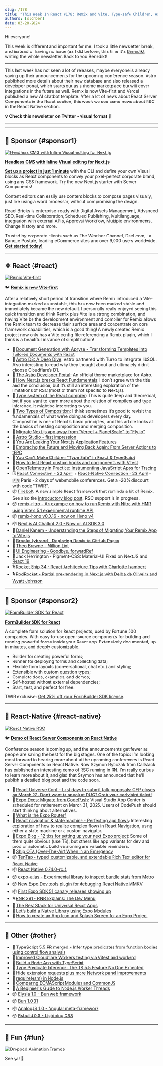 ```yaml
---
slug: /178
title: "This Week In React #178: Remix and Vite, Type-safe Children, Astro DB, React Compiler, Firebolt, Vitest, Composition, Remix Nitro, RSC in React Native, TenTap, Expo Atlas, TypeScript, Elysia..."
authors: [slorber]
date: 03-20-2024
---
```


Hi everyone!

This week is different and important for me. I took a little newsletter break, and instead of having no issue (as I did before), this time it's [Benedikt](https://twitter.com/bndkt) writing the whole newsletter. Back to you Benedikt!

---

This last week has not seen a lot of releases, maybe everyone is already saving up their announcements for the upcoming conference season. Astro published more details about their new database and also released a developer portal, which starts out as a theme marketplace but will cover integrations in the future as well. Remix is now Vite-first and Vercel published a new AI chatbot template. After a lot of news about React Server Components in the React section, this week we see some news about RSC in the React Native section.

<!-- truncate -->

**💡 [Check this newsletter on Twitter](https://slo.im/thread) - visual format 🎨**

---


<Support />

---

## 💸 Sponsor {#sponsor1}

[![Headless CMS with Inline Visual editing for Next.js](/emails/issues/169/reactbricks.jpg)](https://reactbricks.com?utm_source=twir&utm_campaign=twir_2024&utm_medium=email)

**[Headless CMS with Inline Visual editing for Next.js](https://reactbricks.com?utm_source=twir&utm_campaign=twir_2024&utm_medium=email)**

[**Set up a project in just 1 minute**](https://reactbricks.com/sign-up?utm_source=twir&utm_campaign=twir_2024&utm_medium=email) with the CLI and define your own Visual blocks as React components to convey your pixel-perfect corporate brand, using any CSS framework. Try the new Next.js starter with Server Components!

Content editors can easily use content blocks to compose pages visually, just like using a word processor, without compromising the design.

React Bricks is enterprise-ready with Digital Assets Management, Advanced SEO, Real-time Collaboration, Scheduled Publishing, Multilanguage, integration with external APIs, Approval Workflow, Multiple environments, Change history and more.

Trusted by corporate clients such as The Weather Channel, Deel.com, La Banque Postale, leading eCommerce sites and over 9,000 users worldwide.
[**Get started today!**](https://reactbricks.com/sign-up?utm_source=twir&utm_campaign=twir_2024&utm_medium=email)

---

## ⚛️ React {#react}

[![Remix Vite-first](/emails/issues/178/remix_heart_vite.jpg)](https://twitter.com/markdalgleish/status/1770224011831890036)

🐦 [**Remix is now Vite-first**](https://twitter.com/markdalgleish/status/1770224011831890036)

After a relatively short period of transition where Remix introduced a Vite-integration marked as unstable, this has now been marked stable and immediately became the new default. I personally really enjoyed seeing this quick transition and think Remix plus Vite is a strong combination, and having Vite be the development environment and compiler for Remix allows the Remix team to decrease their surface area and concentrate on core framework capabilities, which is a good thing! A newly created Remix project now only has a Vite config file referencing a Remix plugin, which I think is a beautiful instance of simplification!

- 💸 [Document Generation with Apryse - Transforming Templates into Tailored Documents with React](https://apryse.com/blog/docx-generation-from-templates-react?utm_source=email&utm_medium=newsletter&utm_campaign=thisweekinreact4)
- 📜 [Astro DB: A Deep Dive](https://astro.build/blog/astro-db-deep-dive/): Astro partnered with Turso to integrate libSQL. Also interesting to read why they thought about and ultimately didn’t choose Cloudflare’s D1.
- 📜 [The Astro Developer Portal](https://astro.build/blog/dev-portal/): An official theme marketplace for Astro.
- 📜 [How Next.js breaks React Fundamentals](https://ondrejvelisek.github.io/how-nextjs-breaks-react-fundamentals/): I don’t agree with the title and the conclusion, but it’s still an interesting exploration of the limitations of RSC (most of them not specific to Next.js).
- 📜 [Type system of the React compiler](https://www.recompiled.dev/blog/type-system/): This is quite deep and theoretical, but if you want to learn more about the relation of compilers and type inference, it might be interesting to you.
- 📜 [Two Types of Composition](https://kyleshevlin.com/two-types-of-composition/): I think sometimes it’s good to revisit the fundamentals of what we’re doing as developers every day. Composition is one of React’s basic principles, and this article looks at the basics of nesting composition and merging composition.
- 📜 [Migrate Next.js app away from "Vercel + PlanetScale" to "Fly.io"](https://www.crispyscript.com/articles/13)
- 📜 [Astro Studio - first impression](https://maciekpalmowski.dev/blog/astro-studio-first-impression/)
- 📜 [You Are Leaking Your Next.js Application Features](https://www.rexforde.com/blog/conditional-render-problem)
- 📜 [Embracing the Future and Moving Back Again: From Server Actions to tRPC](https://documenso.com/blog/removing-server-actions)
- 📜 [You Can't Make Children "Type Safe" in React & TypeScript](https://www.totaltypescript.com/type-safe-children-in-react-and-typescript)
- 📜 [How to test React custom hooks and components with Vitest](https://www.thisdot.co/blog/how-to-test-react-custom-hooks-and-components-with-vitest)
- 📜 [OpenTelemetry in Practice: Instrumenting JavaScript Apps for Tracing](https://marmelab.com/blog/2024/03/14/opentelemetry-in-practice-instrumenting-javascript-apps-for-tracing.html)
- 🗓 [React Connection - 22 April](https://reactconnection.io/) + [React-Native Connection - 23 April](https://reactnativeconnection.io/) - 🇫🇷 Paris - 2 days of web/mobile conferences. Get a -20% discount with code "TWIR".
- 📦 [Firebolt](https://firebolt.dev/): A new simple React framework that reminds a bit of Remix. See also the [introductory blog post](https://firebolt.dev/blog/introducing-firebolt). RSC support is in progress.
- 📦 [remix-nitro - An example on how to run Remix with Nitro with HMR using Vite's 5.1 experimental runtime API](https://github.com/alessandrojcm/remix-nitro)
- 📦 [remix-hono v0.0.16 - now on Hono v4](https://github.com/sergiodxa/remix-hono/releases/tag/v0.0.16)
- 📦 [Next.js AI Chatbot 2.0 - Now on AI SDK 3.0](https://vercel.com/changelog/next-js-ai-chatbot-2-0)
- 🎥 [Daniel Kanem - Understanding the Steps of Migrating Your Remix App to Vite.js](https://www.youtube.com/watch?v=CTgQhNFqn5E)
- 🎥 [Brooks Lybrand - Deploying Remix to GitHub Pages](https://www.youtube.com/watch?v=EO_-KwSslWQ)
- 🎥 [Theo Browne - Million Lint](https://youtu.be/fcY9TthQnI4?si=bROdHJmIumw24AlO)
- 🎥 [UI Engineering - Goodbye, forwardRef](https://www.youtube.com/watch?v=m4QbeS9BTNU)
- 🎥 [Jack Herrington - Pigment-CSS: Material-UI Fixed on NextJS and React 19](https://www.youtube.com/watch?v=fyja_ldjxwA)
- 🎙️ [Rocket Ship 34 - React Architecture Tips with Charlotte Isambert](https://share.transistor.fm/s/48a4b223)
- 🎙️ [PodRocket - Partial pre-rendering in Next.js with Delba de Oliveira and Wyatt Johnson](https://podrocket.logrocket.com/partial-pre-rendering-next-js-delba-oliveira-wyatt-johnson)

<SubscribeFormEmbed placement="middle" />

---

## 💸 Sponsor {#sponsor2}

[![FormBuilder SDK for React](/emails/issues/171/tripetto.jpg)](https://tripetto.com/sdk/this-week-in-react/?utm_source=thisweekinreact&utm_medium=sponsor&utm_campaign=sdk)

**[FormBuilder SDK for React](https://tripetto.com/sdk/this-week-in-react/?utm_source=thisweekinreact&utm_medium=sponsor&utm_campaign=sdk)**

A complete form solution for React projects, used by Fortune 500 companies. With easy-to-use open-source components for building and running powerful forms inside your React app. Extensively documented, up in minutes, and deeply customizable.

- Builder for creating powerful forms;
- Runner for deploying forms and collecting data;
- Flexible form layouts (conversational, chat etc.) and styling;
- Extensible with custom question types;
- Complete docs, examples, and demos;
- Self-hosted without external dependencies;
- Start, test, and perfect for free.

TWIR exclusive: [Get 25% off your FormBuilder SDK license](https://tripetto.com/sdk/this-week-in-react/?utm_source=thisweekinreact&utm_medium=sponsor&utm_campaign=sdk).

---

## 📱 React-Native {#react-native}

[![React Native RSC](/emails/issues/178/rn_rsc.jpg)](https://github.com/mui/material-ui/tree/master/packages/pigment-css-react)

🐦 [**Demo of React Server Components on React Native**](https://twitter.com/SzymonRybczak/status/1769747995862384756)

Conference season is coming up, and the announcements get fewer as people are saving the best for the big stages. One of the topics I’m looking most forward to hearing more about at the upcoming conferences is React Server Components on React Native. Now Szymon Rybczak from Callstack has published an interesting demo of RSC running in RN. I’m really curious to learn more about it, and glad that Szymon has announced that he’ll publish a detailed blog post and the code soon.

- 💸 [React Universe Conf - Last days to submit talk proposals: CFP closes on March 22. Don’t want to speak at RUC? Grab your early bird ticket!](https://www.reactuniverseconf.com/?utm_campaign=React_Universe_Conf&utm_source=email&utm_content=This_Week_in_React)
- 📖 [Expo Docs: Migrate from CodePush](https://docs.expo.dev/eas-update/codepush/): Visual Studio App Center is scheduled for retirement on March 31, 2025. Users of CodePush should start thinking about alternatives.
- 📜 [What is the Expo Router?](https://www.themorrow.digital/blog/what-is-the-expo-router)
- 📜 [React navigation & state machine - Perfecting app flows](https://www.bam.tech/article/react-navigation-state-machine-perfecting-app-flows): Interesting exploration of how to realize complex flows in React Navigation, using either a state machine or a custom navigator.
- 📜 [Expo Blog - 12 tips for setting up your next Expo project](https://expo.dev/blog/12-tips-for-setting-up-your-next-expo-project): Some of them quite obvious (use TS), but others like app variants for dev and prod or automatic build versioning are valuable reminders.
- 📜 [Ship OTA (Over-The-Air) When in an Emergency](https://www.callstack.com/blog/ship-over-the-air-when-in-an-emergency)
- 📦 [TenTap - typed, customizable, and extendable Rich Text editor for React Native](https://github.com/10play/10tap-editor)
- 📦 [React Native 0.74.0-rc.4](https://github.com/facebook/react-native/releases/tag/v0.74.0-rc.4)
- 📦 [expo-atlas - Experimental library to inspect bundle stats from Metro](https://github.com/byCedric/expo-atlas)
- 📦 [New Expo Dev tools plugin for debugging React Native MMKV](https://www.npmjs.com/package/@dev-plugins/react-native-mmkv)
- 📦 [First Expo SDK 51 canary releases showing up](https://www.npmjs.com/package/expo/v/51.0.0-canary-20240318-dd8f245)
- 🎙️ [RNR 291 - RNR Explains: The Dev Menu](https://reactnativeradio.com/episodes/rnr-291-rnr-explains-the-dev-menu)
- 🎥 [The Best Stack for Universal React Apps](https://www.youtube.com/watch?v=2yvjgwTZOUY)
- 🎥 [Let’s build a Native Library using Expo Modules](https://www.youtube.com/watch?v=UczTzTBYRhA)
- 🎥 [How to create an App Icon and Splash Screen for an Expo Project](https://www.youtube.com/watch?v=QSNkU7v0MPc)

---

## 🔀 Other {#other}

- 👀 [TypeScript 5.5 PR merged - Infer type predicates from function bodies using control flow analysis](https://github.com/microsoft/TypeScript/pull/57465)
- 📜 [Improved Cloudflare Workers testing via Vitest and workerd](https://blog.cloudflare.com/workers-vitest-integration/)
- 📜 [Build a Node App with TypeScript](https://www.totaltypescript.com/typescript-and-node)
- 📜 [Type Predicate Inference: The TS 5.5 Feature No One Expected](https://www.totaltypescript.com/type-predicate-inference)
- 📜 [Hide extension requests plus more Network panel improvements](https://developer.chrome.com/blog/network-panel-improvements?hl=en)
- 📜 [require(esm) in Node.js](https://joyeecheung.github.io/blog/2024/03/18/require-esm-in-node-js/)
- 📜 [Comparing ECMAScript Modules and CommonJS](https://wanago.io/2024/03/18/ecmascript-modules-esm-commonjs/)
- 📜 [A Beginner's Guide to Node.js Worker Threads](https://betterstack.com/community/guides/scaling-nodejs/nodejs-workers-explained/)
- 📦 [Elysia 1.0 - Bun web framework](https://elysiajs.com/blog/elysia-10)
- 📦 [Bun 1.0.31](https://bun.sh/blog/bun-v1.0.31)
- 📦 [AnalogJS 1.0 - Angular meta-framework](https://dev.to/analogjs/announcing-analogjs-10-19an)
- 📦 [Rsbuild 0.5 - Lightning CSS](https://rsbuild.dev/community/releases/v0-5)

---

## 🤭 Fun {#fun}

[![Dropped Animation Frames](/emails/issues/178/meme.jpg)](https://twitter.com/ryanflorence/status/1769842701904822774)

See ya! 👋
